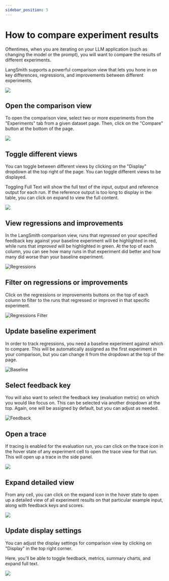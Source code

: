 ```yaml
---
sidebar_position: 5
---
```


# How to compare experiment results

Oftentimes, when you are iterating on your LLM application (such as changing the model or the prompt), you will want to compare the results of different experiments.

LangSmith supports a powerful comparison view that lets you hone in on key differences, regressions, and improvements between different experiments.

![](./static/regression_test.gif)

## Open the comparison view

To open the comparison view, select two or more experiments from the "Experiments" tab from a given dataset page. Then, click on the "Compare" button at the bottom of the page.

![](./static/open_comparison_view.png)

## Toggle different views

You can toggle between different views by clicking on the "Display" dropdown at the top right of the page. You can toggle different views to be displayed.

Toggling Full Text will show the full text of the input, output and reference output for each run. If the reference output is too long to display in the table, you can click on expand to view the full content.

![](../evaluation/static/toggle_views.png)

## View regressions and improvements

In the LangSmith comparison view, runs that _regressed_ on your specified feedback key against your baseline experiment will be highlighted in red, while runs that _improved_
will be highlighted in green. At the top of each column, you can see how many runs in that experiment did better and how many did worse than your baseline experiment.

![Regressions](./static/regression_view.png)

## Filter on regressions or improvements

Click on the regressions or improvements buttons on the top of each column to filter to the runs that regressed or improved in that specific experiment.

![Regressions Filter](./static/filter_to_regressions.png)

## Update baseline experiment

In order to track regressions, you need a baseline experiment against which to compare. This will be automatically assigned as the first experiment in your comparison, but you can
change it from the dropdown at the top of the page.

![Baseline](./static/select_baseline.png)

## Select feedback key

You will also want to select the feedback key (evaluation metric) on which you would like focus on. This can be selected via another dropdown at the top. Again, one will be assigned by
default, but you can adjust as needed.

![Feedback](./static/select_feedback.png)

## Open a trace

If tracing is enabled for the evaluation run, you can click on the trace icon in the hover state of any experiment cell to open the trace view for that run. This will open up a trace in the side panel.

![](./static/open_trace_comparison.png)

## Expand detailed view

From any cell, you can click on the expand icon in the hover state to open up a detailed view of all experiment results on that particular example input, along with feedback keys and scores.

![](./static/expanded_view.png)

## Update display settings

You can adjust the display settings for comparison view by clicking on "Display" in the top right corner.

Here, you'll be able to toggle feedback, metrics, summary charts, and expand full text.

![](./static/update_display.png)

